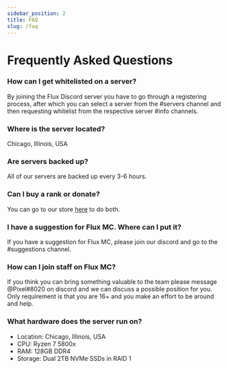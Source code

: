```yaml
---
sidebar_position: 2
title: FAQ
slug: /faq
---
```


# Frequently Asked Questions

### How can I get whitelisted on a server?

By joining the Flux Discord server you have to go through a registering process, after which you can select a server from the #servers channel and then requesting whitelist from the respective server #info channels.

### Where is the server located?

Chicago, Illinois, USA

### Are servers backed up?

All of our servers are backed up every 3-6 hours.

### Can I buy a rank or donate?

You can go to our store [here](https://store.fluxsmp.com) to do both. 

### I have a suggestion for Flux MC. Where can I put it?

If you have a suggestion for Flux MC, please join our discord and go to the #suggestions channel.

### How can I join staff on Flux MC?

If you think you can bring something valuable to the team please message @Pixel#8020 on discord and we can discuss a possible position for you. Only requirement is that you are 16+ and you make an effort to be around and help.

### What hardware does the server run on?

- Location: Chicago, Illinois, USA 
- CPU: Ryzen 7 5800x
- RAM: 128GB DDR4
- Storage: Dual 2TB NVMe SSDs in RAID 1
